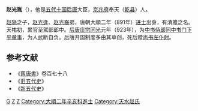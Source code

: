{{Not|赵匡胤}}
'''赵光胤'''（{{bd|？||925年||catIdx=Z}}），他是[[五代十国|五代十国]][[后唐|后唐]]大臣，[[京兆府|京兆府]]奉天（[[乾县|乾县]]）人。

[[赵隐|赵隐]]之子，[[赵光逢|赵光逢]]、[[赵光裔|赵光裔]]弟，唐朝大順二年（891年）[[进士|进士]]出身，有清雅之名。天祐初，累官至駕部郎中。[[后唐庄宗|后唐庄宗]][[同光|同光]]元年（923年），为[[中书侍郎|中书侍郎]][[同中书门下平章事|同中书门下平章事]]，为人武断自负。后唐开国制度多由其草创，死后赠[[尚书左仆射|尚书左仆射]]。

==参考文献==
*《[[舊唐書|舊唐書]]》卷百七十八
*《[[旧五代史|旧五代史]]》
*《[[新五代史|新五代史]]》
{{五代宰相}}
 
[[Category:赵姓|G]]
[[Category:五代十国宰相|Z]] 
[[Category:乾县人|Z]]
[[Category:大順二年辛亥科進士|Category:大順二年辛亥科進士]]
[[Category:天水赵氏|Category:天水赵氏]]